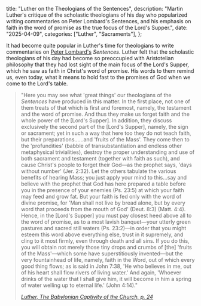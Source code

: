   title: "Luther on the Theologians of the Sentences",
  description: "Martin Luther's critique of the scholastic theologians of his day who popularized writing commentaries on Peter Lombard's Sentences, and his emphasis on faith in the word of promise as the true focus of the Lord's Supper.",
  date: "2025-04-09",
  categories: ["Luther", "Sacraments"],
};

It had become quite popular in Luther's time for theologians to write commentaries on [Peter Lombard's](/people/scholars/peter-lombard) *Sentences*. Luther felt that the scholastic theologians of his day had become so preoccupied with Aristotelian philosophy that they had lost sight of the main focus of the Lord's Supper, which he saw as faith in Christ's word of promise. His words to them remind us, even today, what it means to hold fast to the promises of God when we come to the Lord's table.

> "Here you may see what 'great things' our theologians of the *Sentences* have produced in this matter. In the first place, not one of them treats of that which is first and foremost, namely, the testament and the word of promise. And thus they make us forget faith and the whole power of the [Lord's Supper]. In addition, they discuss exclusively the second part of the [Lord's Supper], namely, the sign or sacrament; yet in such a way that here too they do not teach faith, but their preparations…*<Definition lang="latin" anchor="ex-opere-operato" text="opera operata" />*…and 'fruits of the Mass'. They come then to the 'profundities' (babble of transubstantiation and endless other metaphysical trivialities), destroy the proper understanding and use of both sacrament and testament (together with faith as such), and cause Christ's people to forget their God—as the prophet says, 'days without number' (Jer. 2:32). Let the others tabulate the various benefits of hearing Mass; you just apply your mind to this…say and believe with the prophet that God has here prepared a table before you in the presence of your enemies (Ps. 23:5) at which your faith may feed and grow fat. But your faith is fed only with the word of divine promise, for 'Man shall not live by bread alone, but by every word that proceeds from the mouth of God' (Deut. 8:3) (Matt. 4:4). Hence, in the [Lord's Supper] you must pay closest heed above all to the word of promise, as to a most lavish banquet—your utterly green pastures and sacred still waters (Ps. 23:2)—in order that you might esteem this word above everything else, trust in it supremely, and cling to it most firmly, even through death and all sins. If you do this, you will obtain not merely those tiny drops and crumbs of [the] 'fruits of the Mass'—which some have superstitiously invented—but the very fountainhead of life, namely, faith in the Word, out of which every good thing flows; as is said in John 7:38, 'He who believes in me, out of his heart shall flow rivers of living water.' And again, 'Whoever drinks of the water that I shall give him, it will become in him a spring of water welling up to eternal life.' (John 4:14)."
>
> <cite>[Luther, The Babylonian Captivity of the Church, p. 24](https://www.onthewing.org/user/Luther%20-%20Babylonian%20Captivity.pdf)</cite>
